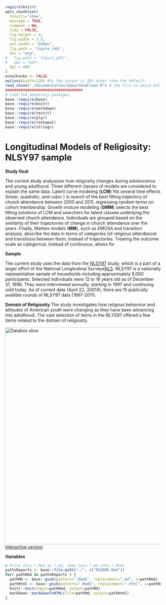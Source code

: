 <!-- Set the report-wide options, and point to the external code file. -->
```r
require(knitr)
opts_chunk$set(
  results='show', 
  message = TRUE,
  comment = NA, 
  tidy = FALSE,
  fig.height = 4, 
  fig.width = 5.5, 
  out.width = "550px",
  fig.path = 'figure_rmd/',     
  dev = "png",
#   fig.path = 'figure_pdf/',     
#   dev = "pdf",
  dpi = 400
)
echoChunks <- FALSE
options(width=120) #So the output is 50% wider than the default.
read_chunk("./Documentation/ImportAndClean.R") # the file to which knitr calls for the chunks
###################################
# Load the necessary packages.
base::require(base)
base::require(knitr)
base::require(markdown)
base::require(testit)
base::require(plyr)
base::require(reshape2)
base::require(stringr)
```


Longitudinal Models of Religiosity: NLSY97 sample
========================================================

**Study Goal**

The current study analysizes how religiosity changes during adolescence and young adulthood. Three different classes of models are considered to explain the same data. Latent curve modeling (**LCM**) fits  several time effects (linear, quadratic, and cubic ) in search of the best fitting trajectory of  church attendance between 2000 and 2011, regressing random terms on cohort membership. Growth mixture modeling (**GMM**) selects the best fitting solutions of LCM and searchers for latent classes underlying the observed church attendance. Individuals are grouped based on the similarity of their trajectories of change in church attendance over the years. Finally, Markov models (**MM**), such as EMOSA and transition analysis, describe the data in terms of categories (of religious attendance) and transitions between them, instead of trajectories. Treating the outcome scale as categorical, instead of continuous, allows for 

**Sample**

The current study uses the data from the [NLSY97](http://www.bls.gov/nls/nlsy97.htm) study, which is a part of a larger effort of the National Longitudinal Surveys[NLS](http://www.bls.gov/nls/). NLSY97 is a nationally representative sample of households including approximately 9,000 participants. Selected individuals were 12 to 16 years old as of December 31, 1996. They were interviewed annually, starting in 1997 and continuing until today. As of current date (April 22, 20014), there are 15 publically availible rounds of NLSY97 data (1997-2011).

**Domain of Religiosity**
The study investigates how religous behaviour and attitudes of American youth were changing as they have been advancing into adulthood. The vast selection of items in the NLYS97 offered a few items related to the domain of religiosity. 

<img link src="./Documentation/figure_rmd/variables_layout.png" alt="Databox slice" style="width:700px;"/>  
[Interactive version]("./www/slice-vo.html")

**Variables**

```r
# Print this *.Rmd as *.md, then turn *.md into *.html
pathsReports <- base::file.path("./", c("README.Rmd"))
for( pathRmd in pathsReports ) {
  pathMd <- base::gsub(pattern=".Rmd$", replacement=".md", x=pathRmd)
  pathHtml <- base::gsub(pattern=".Rmd$", replacement=".html", x=pathRmd)
  knitr::knit(input=pathRmd, output=pathMd)
  markdown::markdownToHTML(file=pathMd, output=pathHtml)
}
```


